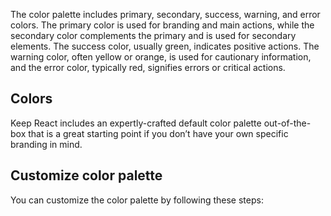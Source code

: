 


The color palette includes primary, secondary, success, warning, and error colors. The primary color is used for branding and main actions, while the secondary color complements the primary and is used for secondary elements. The success color, usually green, indicates positive actions. The warning color, often yellow or orange, is used for cautionary information, and the error color, typically red, signifies errors or critical actions.

## Colors

Keep React includes an expertly-crafted default color palette out-of-the-box that is a great starting point if you don’t have your own specific branding in mind.

<ColorsTable />

## Customize color palette

You can customize the color palette by following these steps:

<CustomizeSteps />
